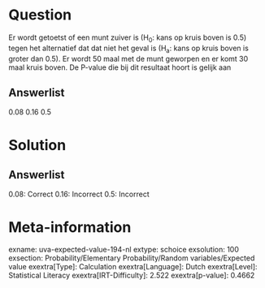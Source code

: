 Question
========

Er wordt getoetst of een munt zuiver is (H~0~: kans op kruis boven is
0.5) tegen het alternatief dat dat niet het geval is (H~a~: kans op
kruis boven is groter dan 0.5). Er wordt 50 maal met de munt geworpen en
er komt 30 maal kruis boven. De P-value die bij dit resultaat hoort is
gelijk aan

Answerlist
----------

0.08
0.16
0.5

Solution
========

Answerlist
----------

0.08: Correct
0.16: Incorrect
0.5: Incorrect

Meta-information
================
exname: uva-expected-value-194-nl
extype: schoice
exsolution: 100
exsection: Probability/Elementary Probability/Random variables/Expected value
exextra[Type]: Calculation
exextra[Language]: Dutch
exextra[Level]: Statistical Literacy
exextra[IRT-Difficulty]: 2.522
exextra[p-value]: 0.4662
